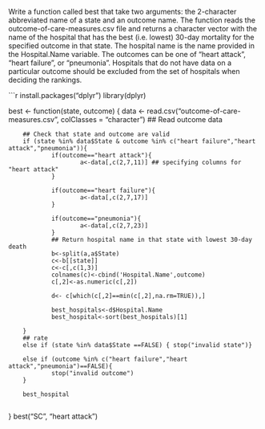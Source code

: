 Write a function called best that take two arguments: the 2-character abbreviated name of a state and an
outcome name. The function reads the outcome-of-care-measures.csv file and returns a character vector
with the name of the hospital that has the best (i.e. lowest) 30-day mortality for the specified outcome
in that state. The hospital name is the name provided in the Hospital.Name variable. The outcomes can
be one of "heart attack", "heart failure", or "pneumonia". Hospitals that do not have data on a particular
outcome should be excluded from the set of hospitals when deciding the rankings.


```r
install.packages("dplyr")
library(dplyr)

best <- function(state, outcome) {
        data <- read.csv("outcome-of-care-measures.csv", colClasses = "character")
        ## Read outcome data
        
        ## Check that state and outcome are valid
        if (state %in% data$State & outcome %in% c("heart failure","heart attack","pneumonia")){
                if(outcome=="heart attack"){
                        a<-data[,c(2,7,11)] ## specifying columns for "heart attack"
                }
                
                if(outcome=="heart failure"){
                        a<-data[,c(2,7,17)]
                }
                
                if(outcome=="pneumonia"){
                        a<-data[,c(2,7,23)]
                }
                ## Return hospital name in that state with lowest 30-day death
                b<-split(a,a$State)
                c<-b[[state]]
                c<-c[,c(1,3)]
                colnames(c)<-cbind('Hospital.Name',outcome)
                c[,2]<-as.numeric(c[,2])
                
                d<- c[which(c[,2]==min(c[,2],na.rm=TRUE)),]
                
                best_hospitals<-d$Hospital.Name
                best_hospital<-sort(best_hospitals)[1]
                
        }
        ## rate
        else if (state %in% data$State ==FALSE) { stop("invalid state")}
        
        else if (outcome %in% c("heart failure","heart attack","pneumonia")==FALSE){
                stop("invalid outcome")
        }
        
        best_hospital   
        
}
best("SC", "heart attack")

